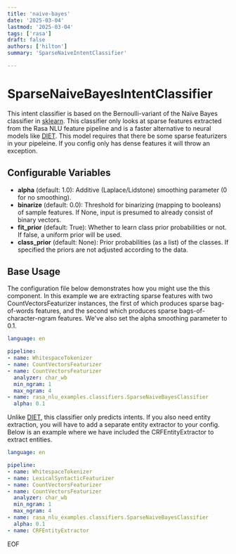 ```yaml
---
title: 'naive-bayes'
date: '2025-03-04'
lastmod: '2025-03-04'
tags: ['rasa']
draft: false
authors: ['hilton']
summary: 'SparseNaiveIntentClassifier'

---
```

# SparseNaiveBayesIntentClassifier

This intent classifier is based on the Bernoulli-variant of the Na&iuml;ve
Bayes classifier in
[sklearn](https://scikit-learn.org/stable/modules/generated/sklearn.naive_bayes.BernoulliNB.html).
This classifier only looks at sparse features extracted from the Rasa NLU
feature pipeline and is a faster alternative to neural models like
[DIET](https://rasa.com/docs/rasa/components#dietclassifier-2). This model
requires that there be some sparse featurizers in your pipeleine. If you config
only has dense features it will throw an exception.

## Configurable Variables

- **alpha** (default: 1.0): Additive (Laplace/Lidstone) smoothing parameter (0 for no smoothing).
- **binarize** (default: 0.0): Threshold for binarizing (mapping to booleans) of sample features. If None, input is presumed to already consist of binary vectors.
- **fit_prior** (default: True): Whether to learn class prior probabilities or not. If false, a uniform prior will be used.
- **class_prior** (default: None): Prior probabilities (as a list) of the classes. If specified the priors are not adjusted according to the data.

## Base Usage

The configuration file below demonstrates how you might use the this component.
In this example we are extracting sparse features with two
CountVectorsFeaturizer instances, the first of which produces sparse
bag-of-words features, and the second which produces sparse
bags-of-character-ngram features. We've also set the alpha smoothing parameter
to 0.1.

```yaml
language: en

pipeline:
- name: WhitespaceTokenizer
- name: CountVectorsFeaturizer
- name: CountVectorsFeaturizer
  analyzer: char_wb
  min_ngram: 1
  max_ngram: 4
- name: rasa_nlu_examples.classifiers.SparseNaiveBayesClassifier
  alpha: 0.1
```

Unlike [DIET](https://rasa.com/docs/rasa/components#dietclassifier-2), this
classifier only predicts intents. If you also need entity extraction, you will
have to add a separate entity extractor to your config. Below is an example
where we have included the CRFEntityExtractor to extract entities.

```yaml
language: en

pipeline:
- name: WhitespaceTokenizer
- name: LexicalSyntacticFeaturizer
- name: CountVectorsFeaturizer
- name: CountVectorsFeaturizer
  analyzer: char_wb
  min_ngram: 1
  max_ngram: 4
- name: rasa_nlu_examples.classifiers.SparseNaiveBayesClassifier
  alpha: 0.1
- name: CRFEntityExtractor
```
EOF
